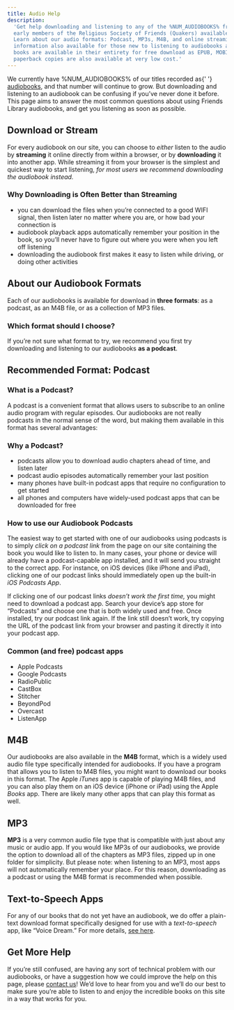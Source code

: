 ```yaml
---
title: Audio Help
description:
  'Get help downloading and listening to any of the %NUM_AUDIOBOOKS% free audiobooks from
  early members of the Religious Society of Friends (Quakers) available on this site.
  Learn about our audio formats: Podcast, MP3s, M4B, and online streaming. Additional
  information also available for those new to listening to audiobooks as podcasts. All
  books are available in their entirety for free download as EPUB, MOBI, PDF, and
  paperback copies are also available at very low cost.'
---
```


<Lead>
  We currently have %NUM_AUDIOBOOKS% of our titles recorded as{' '}
  <a href="./audiobooks">audiobooks</a>, and that number will continue to grow. But
  downloading and listening to an audiobook can be confusing if you&rsquo;ve never done it
  before. This page aims to answer the most common questions about using Friends Library
  audiobooks, and get you listening as soon as possible.
</Lead>

## Download or Stream

For every audiobook on our site, you can choose to _either_ listen to the audio by
**streaming** it online directly from within a browser, or by **downloading** it into
another app. While streaming it from your browser is the simplest and quickest way to
start listening, _for most users we recommend downloading the audiobook instead._

### Why Downloading is Often Better than Streaming

- you can download the files when you’re connected to a good WIFI signal, then listen
  later no matter where you are, or how bad your connection is
- audiobook playback apps automatically remember your position in the book, so you’ll
  never have to figure out where you were when you left off listening
- downloading the audiobook first makes it easy to listen while driving, or doing other
  activities

## About our Audiobook Formats

Each of our audiobooks is available for download in **three formats**: as a podcast, as an
M4B file, or as a collection of MP3 files.

### Which format should I choose?

If you’re not sure what format to try, we recommend you first try downloading and
listening to our audiobooks **as a podcast**.

## Recommended Format: Podcast

### What is a Podcast?

A podcast is a convenient format that allows users to subscribe to an online audio program
with regular episodes. Our audiobooks are not really podcasts in the normal sense of the
word, but making them available in this format has several advantages:

### Why a Podcast?

- podcasts allow you to download audio chapters ahead of time, and listen later
- podcast audio episodes automatically remember your last position
- many phones have built-in podcast apps that require no configuration to get started
- all phones and computers have widely-used podcast apps that can be downloaded for free

### How to use our Audiobook Podcasts

The easiest way to get started with one of our audiobooks using podcasts is to simply
_click on a podcast link_ from the page on our site containing the book you would like to
listen to. In many cases, your phone or device will already have a podcast-capable app
installed, and it will send you straight to the correct app. For instance, on iOS devices
(like iPhone and iPad), clicking one of our podcast links should immediately open up the
built-in _iOS Podcasts App_.

If clicking one of our podcast links _doesn’t work the first time,_ you might need to
download a podcast app. Search your device&rsquo;s app store for &ldquo;Podcasts&rdquo;
and choose one that is both widely used and free. Once installed, try our podcast link
again. If the link still doesn’t work, try copying the URL of the podcast link from your
browser and pasting it directly it into your podcast app.

### Common (and free) podcast apps

- Apple Podcasts
- Google Podcasts
- RadioPublic
- CastBox
- Stitcher
- BeyondPod
- Overcast
- ListenApp

## M4B

Our audiobooks are also available in the **M4B** format, which is a widely used audio file
type specifically intended for audiobooks. If you have a program that allows you to listen
to M4B files, you might want to download our books in this format. The Apple _iTunes_ app
is capable of playing M4B files, and you can also play them on an iOS device (iPhone or
iPad) using the Apple _Books_ app. There are likely many other apps that can play this
format as well.

## MP3

**MP3** is a very common audio file type that is compatible with just about any music or
audio app. If you would like MP3s of our audiobooks, we provide the option to download all
of the chapters as MP3 files, zipped up in one folder for simplicity. But please note:
when listening to an MP3, most apps will not automatically remember your place. For this
reason, downloading as a podcast or using the M4B format is recommended when possible.

## Text-to-Speech Apps

For any of our books that do not yet have an audiobook, we do offer a plain-text download
format specifically designed for use with a _text-to-speech_ app, like “Voice Dream.” For
more details, [see here](/plain-text-format).

## Get More Help

If you’re still confused, are having any sort of technical problem with our audiobooks, or
have a suggestion how we could improve the help on this page, please
[contact us](./contact)! We’d love to hear from you and we’ll do our best to make sure
you’re able to listen to and enjoy the incredible books on this site in a way that works
for you.
